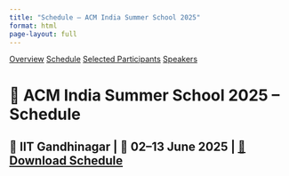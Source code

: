 ```yaml
---
title: "Schedule – ACM India Summer School 2025"
format: html
page-layout: full
---
```


::: {.event-navigation}
[Overview](index.qmd)
[Schedule](schedule.qmd)
[Selected Participants](selected.qmd)
[Speakers](speakers.qmd)
:::

# 📅 ACM India Summer School 2025 – Schedule

📍 IIT Gandhinagar | 📆 **02–13 June 2025** | [📄 Download Schedule](/events/acm-summer-2025/acm-summer-2025-schedule.pdf)
---

<div id="date-buttons" style="margin-bottom: 1rem;"></div>
<div id="timetable-container"></div>

<script src="https://d3js.org/d3.v7.min.js"></script>
<script>
d3.csv("schedule.csv").then(function(data) {
  // Get all date columns except Start Time and End Time
  const dateColumns = Object.keys(data[0]).filter(d => d !== "Start Time" && d !== "End Time");
  
  const btnContainer = document.getElementById("date-buttons");
  const tableContainer = document.getElementById("timetable-container");

  // Function to render schedule table for a given date
  function renderTable(date) {
    let html = `<table><thead><tr><th>Time</th><th>Event</th></tr></thead><tbody>`;
    data.forEach(row => {
      const start = row["Start Time"] || "";
      const end = row["End Time"] || "";
      const event = row[date];
      if (event && event.trim() !== "") {
        const time = (start && end) ? `${start} – ${end}` : "";
        html += `<tr><td>${time}</td><td>${event.replace(/\n/g, "<br>")}</td></tr>`;
      }
    });
    html += "</tbody></table>";
    tableContainer.innerHTML = html;
  }

  // Create buttons for each date
  dateColumns.forEach((date, idx) => {
    const btn = document.createElement("button");
    btn.textContent = date;
    btn.style.marginRight = "0.5rem";
    btn.style.padding = "0.3rem 0.8rem";
    btn.style.cursor = "pointer";
    btn.style.border = "1px solid #007BFF";
    btn.style.backgroundColor = "white";
    btn.style.color = "#007BFF";
    btn.style.borderRadius = "4px";

    btn.onclick = () => {
      renderTable(date);
      // Style active button
      [...btnContainer.children].forEach(b => {
        b.style.backgroundColor = "white";
        b.style.color = "#007BFF";
      });
      btn.style.backgroundColor = "#007BFF";
      btn.style.color = "white";
    };

    btnContainer.appendChild(btn);
    
    // Automatically click first button to show initial table
    if (idx === 0) btn.click();
  });
});
</script>

<style>
table {
  width: 100%;
  border-collapse: collapse;
  margin-top: 1rem;
}
th, td {
  padding: 8px;
  border: 1px solid #ccc;
  text-align: left;
}
button:hover {
  background-color: #0056b3;
  color: white;
}
</style>
